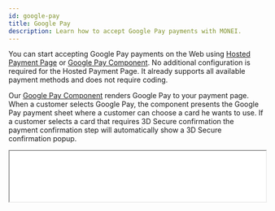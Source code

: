 ```yaml
---
id: google-pay
title: Google Pay
description: Learn how to accept Google Pay payments with MONEI.
---
```


You can start accepting Google Pay payments on the Web using [Hosted Payment Page](integrations/use-prebuilt-payment-page.mdx) or [Google Pay Component](monei-js/reference.md#googlepay-component). No additional configuration is required for the Hosted Payment Page. It already supports all available payment methods and does not require coding.

Our [Google Pay Component](monei-js/reference.md#googlepay-component) renders Google Pay to your payment page. When a customer selects Google Pay, the component presents the Google Pay payment sheet where a customer can choose a card he wants to use. If a customer selects a card that requires 3D Secure confirmation the payment confirmation step will automatically show a 3D Secure confirmation popup.

<p>
  <iframe src="/google-pay-example.html" height="100px" width="100%" className="preview-frame" />
</p>

:::note
We recommend using our new [Payment Request Component](monei-js/payment-request.mdx) instead of Google Pay Component. [Payment Request Component](monei-js/reference.md#googlepay-component) gives you a single integration for Apple Pay and Google Pay. Customers see a Google Pay or an Apple Pay button, depending on what their device and browser combination supports.
:::

If you prefer to integrate directly against the Google Pay API, follow our [Google Pay direct API integration guide](#google-pay-direct-api-integration).

## Before you begin

This page explains how to add Google Pay to your payment page. To accept Google Pay payments you need to have at least one configured card processor.

To configure card processors go to [MONEI Dashboard → Settings → Payment Methods → Card payments](https://dashboard.monei.com/settings/payment-methods/card).

Before you start, you need to:

- Make sure that you have Google Pay enabled in [MONEI Dashboard → Settings → Payment Methods](https://dashboard.monei.com/settings/payment-methods).
- Add a card in Chrome.
- Serve your application over HTTPS. This is a requirement both in development and in production. One way to get up and running is to use a service like [ngrok](https://ngrok.com/).

To test your integration:

- Use your [test mode](testing.md) Account ID and API Key.
- You can use any real card details, you will not be charged in the test mode (card details are automatically replaced with the test card).
- You can check the status of the test payment in your [MONEI Dashboard → Payments](https://dashboard.monei.com/payments) (in test mode).

:::note Google Pay Terms
By integrating Google Pay™, you adhere to the Google Pay APIs [Acceptable Use Policy](https://payments.developers.google.com/terms/aup) and accept the terms defined in the Google Pay API [Terms of Service](https://payments.developers.google.com/terms/sellertos).
:::

## Integration

### 1. Create a Payment `Server-side`

Create a [Payment](/api/#section/Payment-object) on your server with an amount and currency. Always decide how much to charge on the server side, a trusted environment, as opposed to the client. This prevents malicious customers from being able to choose their own prices.


<Tabs
  defaultValue="curl"
  groupId="code"
  values={[
    {label: 'cURL', value: 'curl'},
    {label: 'Node.js', value: 'node'},
    {label: 'PHP', value: 'php'}
  ]}>
<TabItem value="curl">

```shell script title="POST https://api.monei.com/v1/payments"
curl --request POST 'https://api.monei.com/v1/payments' \
--header 'Authorization: pk_test_3c140607778e1217f56ccb8b50540e00' \
--header 'Content-Type: application/json' \
--data-raw '{
  "amount": 110,
  "currency": "EUR",
  "orderId": "14379133960355",
  "description": "Test Shop - #14379133960355",
  "customer": {
    "email": "john.doe@microapps.com"
   },
  "callbackUrl": "https://example.com/checkout/callback"
}'

```

</TabItem>

<TabItem value="node">

```js title="server.js"
const {Monei} = require('@monei-js/node-sdk');
const monei = new Monei('pk_test_36cf3e8a15eff3f5be983562ea6b13ec');
monei.payments.create({
  amount: 110,
  currency: 'EUR',
  orderId: '14379133960355',
  description: 'Test Shop - #14379133960355',
  customer: {
    email: 'john.doe@microapps.com'
  },
  callbackUrl: 'https://example.com/checkout/callback'
});
```

</TabItem>

<TabItem value="php">

```php title="server.php"
$monei = new Monei\MoneiClient('pk_test_36cf3e8a15eff3f5be983562ea6b13ec');
$monei->payments->create([
  'amount' => 110,
  'currency' => 'EUR',
  'orderId' => '14379133960355',
  'description' => 'Test Shop - #14379133960355',
  'customer' => [
    'email' => 'john.doe@microapps.com'
  ],
  'callbackUrl' => 'https://example.com/checkout/callback'
]);
```

  </TabItem>
</Tabs>

The following parameters are required:

- **amount** `positive integer` - Amount intended to be collected by this payment. A positive integer representing how much to charge in the smallest currency unit (e.g., 100 cents to charge 1.00 USD)
- **currency** `string` - Three-letter [ISO currency code](https://en.wikipedia.org/wiki/ISO_4217), in uppercase. Must be a supported currency.
- **orderId** `string` - An order ID from your system. A unique identifier that can be used to reconcile the payment with your internal system.
- **callbackUrl** `string` - The URL to which a payment result should be sent asynchronously.

Check all available [request parameters](/api/#operation/payments_create).

Included in the returned Payment object is a payment `id`, which is used on the client side to securely complete the payment process instead of passing the entire Payment object.

### 2. Add Google Pay button to your payment page `Client-side`

Include `monei.js` on your checkout page by adding the script tag to the `head` of your HTML file.

```html title="checkout.html"
<head>
  <title>Checkout</title>
  <script src="https://js.monei.com/v1/monei.js"></script>
</head>
```

Add MONEI [Google Pay Component](monei-js/reference.md#googlepay-component) to your payment page. Create empty DOM node (container) with unique ID in your payment form.

```html title="checkout.html"
<div id="gpay_container">
  <!-- A MONEI Google Pay Component will be inserted here. -->
</div>
```

Initialize Google Pay Component

```js title="client.js"
// Create an instance of the Google Pay component.
var googlePay = monei.GooglePay({
  paymentId: '{{payment_id}}',
  onSubmit(result) {
    moneiTokenHandler(result.token);
  },
  onError(error) {
    console.log(error);
  }
});

// Render an instance of the GooglePay component into the `gpay_container` <div>.
googlePay.render('#gpay_container');
```

:::note
Google Pay Component is also available as a React and Vue component. [Check out our examples](monei-js/overview.mdx#card-input-component).
:::

Check the [MONEI JS Reference](monei-js/reference.md#googlepay-component) for more options.

### 3. Confirm the payment `Client-side`

To complete the payment you need to confirm it using monei.js [confirmPayment](monei-js/reference.md#moneiconfirmpayment-function) function

You need to provide a `paymentId` (obtained in [step 1](#1-create-a-payment-server-side)) and `paymentToken` generated with Google Pay Component. You can also provide additional parameters like `customer.email`. Check all available [parameters](/api/#operation/payments_confirm).

```js title="client.js"
// Confirm the payment
function moneiTokenHandler(token) {
  return monei
    .confirmPayment({paymentId: '{{payment_id}}', paymentToken: token})
    .then(function (result) {
      // At this moment you can show a customer the payment result
      // But you should always rely on the result passed to the callback endpoint on your server
      // to update the order status
      console.log(result);
    })
    .catch(function (error) {
      console.log(error);
    });
}
```

After the payment is submitted MONEI will automatically show a popup window with 3D Secure confirmation screen (if needed)

:::note
As an alternative process you can submit generated `paymentToken` to your sever and then [confirm payment](/api/#operation/payments_confirm) on the server-side.
:::

### 4. An asynchronous request is sent to your server.

MONEI will notify you about the payment status by sending an HTTP POST request to the `callbackUrl`. The request body will contain full [payment object](/api/#section/Payment-object) in JSON format.

This ensures that you get the payment status even when customer closed the browser window or lost internet connection.

The request also contains a `MONEI-Signature` header. [Verify this signature](guides/verify-signature.mdx) to confirm that received request is sent from MONEI.

To acknowledge receipt of the request, your endpoint must return a `200` HTTP status code to MONEI. All other response codes, including `3xx` codes, indicate to MONEI that you did not receive the event.

If MONEI does not receive a `200` HTTP status code, the notification attempt is repeated. After multiple failures to send the notification over multiple days, MONEI marks the request as failed and stops trying to send it to your endpoint.

## Google Pay direct API integration

If you prefer to integrate directly against the Google Pay API, follow [Google’s instructions](https://developers.google.com/pay/api/web/guides/setup).

Specify following tokenization specification

```javascript
const tokenizationSpecification = {
  type: 'PAYMENT_GATEWAY',
  parameters: {
    gateway: 'monei',
    gatewayMerchantId: 'MONEI_ACCOUNT_ID'
  }
};
```

To use Google Pay API directly you need to [request production access](https://developers.google.com/pay/api/web/guides/test-and-deploy/request-prod-access) and obtain your `merchantId` in Google Console (this step is not required if you are using our Google Pay Сomponent).

```javascript
paymentDataRequest.merchantInfo = {
  merchantName: 'Example Merchant',
  merchantId: 'GOOGLE_MERCHANT_ID'
};
```

Exchange Google Pay token for MONEI Payment Token that can be used to confirm payment as described in [step 3](#3-confirm-the-payment-client-side).

```javascript
function processPayment(paymentData) {
  // Encode Google Pay token as a base64 string
  const token = window.btoa(paymentData.paymentMethodData.tokenizationData.token);
  return monei.api
    .createToken({
      paymentId: '{{payment_id}}',
      paymentMethod: {
        googlePay: {
          token: token
        }
      }
    })
    .then(function (result) {
      return moneiTokenHandler(result.token);
    });
}
```

## Before you go live

- Make sure that you are using [live (production) mode](testing.md) Account ID and API Key.
- Make sure that you have at least one [enabled card processor](https://dashboard.monei.com/settings/payment-methods/card).
- Make sure that you have Google Pay enabled in [MONEI Dashboard → Settings → Payment Methods](https://dashboard.monei.com/settings/payment-methods).
